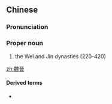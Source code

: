 {{also|魏晋}}
==Chinese==
{{zh-forms|s=魏晋}}

===Pronunciation===
{{zh-pron
|m=Wèi-Jìn
|c=ngai6 zeon3
|cat=propn
}}

===Proper noun===
{{zh-proper noun}}

# the Wei and Jin dynasties (220-420)

[[zh:魏晉]]

====Derived terms====
* {{zh-l|魏晉南北朝}}